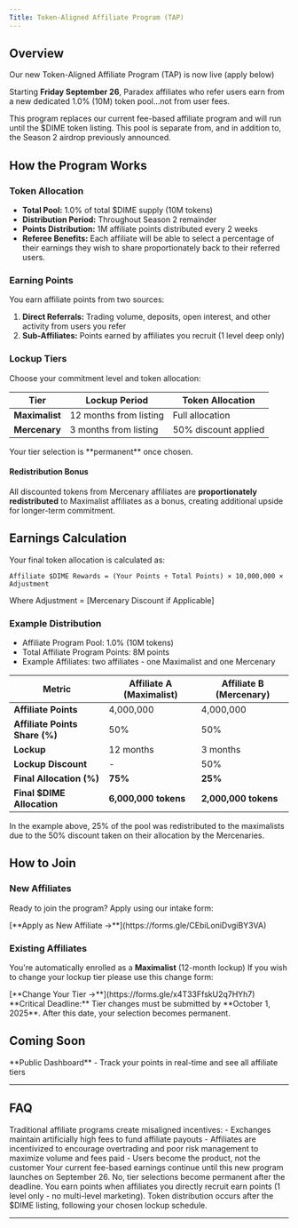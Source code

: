 ```yaml
---
Title: Token-Aligned Affiliate Program (TAP)
---
```


## Overview

Our new Token-Aligned Affiliate Program (TAP) is now live (apply below)

Starting **Friday September 26**, Paradex affiliates who refer users earn from a new dedicated 1.0% (10M) token pool…not from user fees.

<Warning>
This program replaces our current fee-based affiliate program and will run until the $DIME token listing. This pool is separate from, and in addition to, the Season 2 airdrop previously announced.
</Warning>

## How the Program Works

### Token Allocation
- **Total Pool:** 1.0% of total $DIME supply (10M tokens)
- **Distribution Period:** Throughout Season 2 remainder
- **Points Distribution:** 1M affiliate points distributed every 2 weeks
- **Referee Benefits:** Each affiliate will be able to select a percentage of their earnings they wish to share proportionately back to their referred users.

### Earning Points
You earn affiliate points from two sources:

1. **Direct Referrals:** Trading volume, deposits, open interest, and other activity from users you refer
2. **Sub-Affiliates:** Points earned by affiliates you recruit (1 level deep only)

### Lockup Tiers

Choose your commitment level and token allocation:

| Tier | Lockup Period | Token Allocation |
|------|---------------|------------------|
| **Maximalist** | 12 months from listing | Full allocation |
| **Mercenary** | 3 months from listing | 50% discount applied |

<Warning>
Your tier selection is **permanent** once chosen.
</Warning>

#### Redistribution Bonus
All discounted tokens from Mercenary affiliates are **proportionately redistributed** to Maximalist affiliates as a bonus, creating additional upside for longer-term commitment.

## Earnings Calculation

Your final token allocation is calculated as:

```
Affiliate $DIME Rewards = (Your Points ÷ Total Points) × 10,000,000 × Adjustment
```

Where Adjustment = [Mercenary Discount if Applicable]

### Example Distribution

* Affiliate Program Pool: 1.0% (10M tokens)
* Total Affiliate Program Points: 8M points
* Example Affiliates: two affiliates - one Maximalist and one Mercenary

| Metric | Affiliate A (Maximalist) | Affiliate B (Mercenary) |
|--------|--------------------------|--------------------------|
| **Affiliate Points** | 4,000,000 | 4,000,000 |
| **Affiliate Points Share (%)** | 50% | 50% |
| **Lockup** | 12 months | 3 months |
| **Lockup Discount** | - | 50% |
| **Final Allocation (%)** | **75%** | **25%** |
| **Final $DIME Allocation** | **6,000,000 tokens** | **2,000,000 tokens** |

<Note>
In the example above, 25% of the pool was redistributed to the maximalists due to the 50% discount taken on their allocation by the Mercenaries.
</Note>

## How to Join

### New Affiliates
Ready to join the program? Apply using our intake form:

<Card>
[**Apply as New Affiliate →**](https://forms.gle/CEbiLoniDvgiBY3VA)
</Card>

### Existing Affiliates

You're automatically enrolled as a **Maximalist** (12-month lockup) If you wish to change your lockup tier please use this change form:

<Card>
[**Change Your Tier →**](https://forms.gle/x4T33FfskU2q7HYh7)
</Card>

<Warning>
**Critical Deadline:** Tier changes must be submitted by **October 1, 2025**. After this date, your selection becomes permanent.
</Warning>


## Coming Soon

<Note>
**Public Dashboard** - Track your points in real-time and see all affiliate tiers
</Note>

---

## FAQ

<Accordion title="Why Token-Aligned Affiliates?">
Traditional affiliate programs create misaligned incentives:
- Exchanges maintain artificially high fees to fund affiliate payouts
- Affiliates are incentivized to encourage overtrading and poor risk management to maximize volume and fees paid
- Users become the product, not the customer

</Accordion>

<Accordion title="What happens to my existing affiliate earnings?">
Your current fee-based earnings continue until this new program launches on September 26.
</Accordion>

<Accordion title="Can I change my lockup tier after October 1?">
No, tier selections become permanent after the deadline.
</Accordion>

<Accordion title="How are points calculated from sub-affiliates?">
You earn points when affiliates you directly recruit earn points (1 level only - no multi-level marketing).
</Accordion>

<Accordion title="When do I receive my tokens?">
Token distribution occurs after the $DIME listing, following your chosen lockup schedule.
</Accordion>

---
